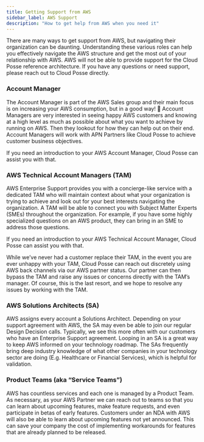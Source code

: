 ```yaml
---
title: Getting Support from AWS
sidebar_label: AWS Support
description: "How to get help from AWS when you need it"
---
```


<Intro>
  There are many ways to get support from AWS, but navigating their organization can be daunting. Understanding these various roles can help you effectively navigate the AWS structure and get the most out of your relationship with AWS.
</Intro>

<Note>
  AWS will not be able to provide support for the Cloud Posse reference architecture. If you have any questions or need support, please reach out to Cloud Posse directly.
</Note>

### Account Manager

The Account Manager is part of the AWS Sales group and their main focus is on increasing your AWS consumption, but in a good way! 🙂  Account Managers are very interested in seeing happy AWS customers and knowing at a high level as much as possible about what you want to achieve by running on AWS. Then they lookout for how they can help out on their end. Account Managers will work with APN Partners like Cloud Posse to achieve customer business objectives.

If you need an introduction to your AWS Account Manager, Cloud Posse can assist you with that.

### AWS Technical Account Managers (TAM)

AWS Enterprise Support provides you with a concierge-like service with a dedicated TAM who will maintain context about what your organization is trying to achieve and look out for your best interests navigating the organization. A TAM will be able to connect you with Subject Matter Experts (SMEs) throughout the organization. For example, if you have some highly specialized questions on an AWS product, they can bring in an SME to address those questions.

If you need an introduction to your AWS Technical Account Manager, Cloud Posse can assist you with that.

While we’ve never had a customer replace their TAM, in the event you are ever unhappy with your TAM, Cloud Posse can reach out discretely using AWS back channels via our AWS partner status. Our partner can then bypass the TAM and raise any issues or concerns directly with the TAM’s manager. Of course, this is the last resort, and we hope to resolve any issues by working with the TAM.

### AWS Solutions Architects (SA)

AWS assigns every account a Solutions Architect. Depending on your support agreement with AWS, the SA may even be able to join our regular Design Decision calls. Typically, we see this more often with our customers who have an Enterprise Support agreement. Looping in an SA is a great way to keep AWS informed on your technology roadmap. The SAs frequently bring deep industry knowledge of what other companies in your technology sector are doing (E.g. Healthcare or Financial Services), which is helpful for validation.

### Product Teams (aka “Service Teams”)

AWS has countless services and each one is managed by a Product Team. As necessary, as your AWS Partner we can reach out to teams so that you can learn about upcoming features, make feature requests, and even participate in betas of early features. Customers under an NDA with AWS will also be able to learn about upcoming features not yet announced. This can save your company the cost of implementing workarounds for features that are already planned to be released.
